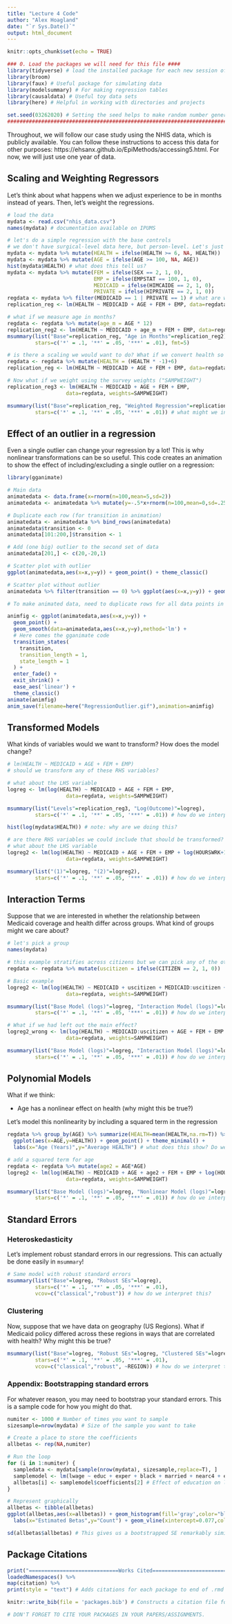 ```yaml
---
title: "Lecture 4 Code"
author: "Alex Hoagland"
date: "`r Sys.Date()`"
output: html_document
---
```


```r
knitr::opts_chunk$set(echo = TRUE)
```


```r
### 0. Load the packages we will need for this file ####
library(tidyverse) # load the installed package for each new session of R
library(broom)
library(faux) # Useful package for simulating data
library(modelsummary) # For making regression tables
library(causaldata) # Useful toy data sets
library(here) # Helpful in working with directories and projects

set.seed(03262020) # Setting the seed helps to make random number generators give us the same numbers across machines
################################################################################
```

Throughout, we will follow our case study using the NHIS data, which is publicly available. You can follow these instructions to access this data for other purposes: https://ehsanx.github.io/EpiMethods/accessing5.html. For now, we will just use one year of data.

## Scaling and Weighting Regressors

Let's think about what happens when we adjust experience to be in months instead of years. Then, let's weight the regressions.

```r
# load the data
mydata <- read.csv("nhis_data.csv")
names(mydata) # documentation available on IPUMS

# let's do a simple regression with the base controls
# we don't have surgical-level data here, but person-level. Let's just do health
mydata <- mydata %>% mutate(HEALTH = ifelse(HEALTH >= 6, NA, HEALTH))
mydata <- mydata %>% mutate(AGE = ifelse(AGE >= 100, NA, AGE))
hist(mydata$HEALTH) # what does this tell us?
mydata <- mydata %>% mutate(FEM = ifelse(SEX == 2, 1, 0),
                            EMP = ifelse(EMPSTAT == 100, 1, 0),
                            MEDICAID = ifelse(HIMCAIDE == 2, 1, 0),
                            PRIVATE = ifelse(HIPRIVATE == 2, 1, 0))
regdata <- mydata %>% filter(MEDICAID == 1 | PRIVATE == 1) # what are we doing here? why?
replication_reg <- lm(HEALTH ~ MEDICAID + AGE + FEM + EMP, data=regdata)

# what if we measure age in months?
regdata <- regdata %>% mutate(age_m = AGE * 12)
replication_reg2 <- lm(HEALTH ~ MEDICAID + age_m + FEM + EMP, data=regdata)
msummary(list("Base"=replication_reg, "Age in Months"=replication_reg2),
         stars=c('*' = .1, '**' = .05, '***' = .01), fmt=5)

# is there a scaling we would want to do? What if we convert health so that negative coefficients indicated worse health 
regdata <- regdata %>% mutate(HEALTH = (HEALTH * -1)+6)
replication_reg <- lm(HEALTH ~ MEDICAID + AGE + FEM + EMP, data=regdata)

# Now what if we weight using the survey weights ("SAMPWEIGHT")
replication_reg3 <- lm(HEALTH ~ MEDICAID + AGE + FEM + EMP,
                   data=regdata, weights=SAMPWEIGHT)

msummary(list("Base"=replication_reg, "Weighted Regression"=replication_reg3),
         stars=c('*' = .1, '**' = .05, '***' = .01)) # what might we interpret here?
```

## Effect of an outlier in a regression

Even a single outlier can change your regression by a lot! This is why nonlinear transformations can be so useful. This code creates an animation to show the effect of including/excluding a single outlier on a regression:

```r
library(gganimate)

# Main data
animatedata <- data.frame(x=rnorm(n=100,mean=5,sd=2))
animatedata <- animatedata %>% mutate(y=-.5*x+rnorm(n=100,mean=0,sd=.25))

# Duplicate each row (for transition in animation)
animatedata <- animatedata %>% bind_rows(animatedata)
animatedata$transition <- 0
animatedata[101:200,]$transition <- 1

# Add (one big) outlier to the second set of data
animatedata[201,] <- c(20,-20,1)

# Scatter plot with outlier
ggplot(animatedata,aes(x=x,y=y)) + geom_point() + theme_classic()

# Scatter plot without outlier
animatedata %>% filter(transition == 0) %>% ggplot(aes(x=x,y=y)) + geom_point() + theme_classic()

# To make animated data, need to duplicate rows for all data points in both states (add/subtract only outlier)

animfig <- ggplot(animatedata,aes(x=x,y=y)) +
  geom_point() +
  geom_smooth(data=animatedata,aes(x=x,y=y),method='lm') +
  # Here comes the gganimate code
  transition_states(
    transition,
    transition_length = 1,
    state_length = 1
  ) +
  enter_fade() +
  exit_shrink() +
  ease_aes('linear') +
  theme_classic()
animate(animfig)
anim_save(filename=here("RegressionOutlier.gif"),animation=animfig)
```

## Transformed Models

What kinds of variables would we want to transform? How does the model change? 

```r
# lm(HEALTH ~ MEDICAID + AGE + FEM + EMP)
# should we transform any of these RHS variables? 

# what about the LHS variable
logreg <- lm(log(HEALTH) ~ MEDICAID + AGE + FEM + EMP,
                   data=regdata, weights=SAMPWEIGHT)

msummary(list("Levels"=replication_reg3, "Log(Outcome)"=logreg),
         stars=c('*' = .1, '**' = .05, '***' = .01)) # how do we interpret this? 

hist(log(mydata$HEALTH)) # note: why are we doing this? 

# are there RHS variables we could include that should be transformed?
# what about the LHS variable
logreg2 <- lm(log(HEALTH) ~ MEDICAID + AGE + FEM + EMP + log(HOURSWRK+1),
                   data=regdata, weights=SAMPWEIGHT)

msummary(list("(1)"=logreg, "(2)"=logreg2),
         stars=c('*' = .1, '**' = .05, '***' = .01)) # how do we interpret this? 
```

## Interaction Terms

Suppose that we are interested in whether the relationship between Medicaid coverage and health differ across groups. What kind of groups might we care about? 

```r
# let's pick a group
names(mydata)

# this example stratifies across citizens but we can pick any of the others 
regdata <- regdata %>% mutate(uscitizen = ifelse(CITIZEN == 2, 1, 0))

# Basic example
logreg2 <- lm(log(HEALTH) ~ MEDICAID + uscitizen + MEDICAID:uscitizen + AGE + FEM + EMP + log(HOURSWRK+1),
                   data=regdata, weights=SAMPWEIGHT)

msummary(list("Base Model (logs)"=logreg, "Interaction Model (logs)"=logreg2),
         stars=c('*' = .1, '**' = .05, '***' = .01)) # how do we interpret this?

# What if we had left out the main effect?
logreg2_wrong <- lm(log(HEALTH) ~ MEDICAID:uscitizen + AGE + FEM + EMP + log(HOURSWRK+1),
                   data=regdata, weights=SAMPWEIGHT)

msummary(list("Base Model (logs)"=logreg, "Interaction Model (logs)"=logreg2, "Interaction Model (bad!)"=logreg2_wrong),
         stars=c('*' = .1, '**' = .05, '***' = .01)) # how do we interpret this?
```

## Polynomial Models

What if we think:

-   Age has a nonlinear effect on health (why might this be true?)

Let's model this nonlinearity by including a squared term in the regression

```r
regdata %>% group_by(AGE) %>% summarize(HEALTH=mean(HEALTH,na.rm=T)) %>% 
  ggplot(aes(x=AGE,y=HEALTH)) + geom_point() + theme_minimal() +
  labs(x="Age (Years)",y="Average HEALTH") # what does this show? Do we need a nonlinear effect? 

# add a squared term for age
regdata <- regdata %>% mutate(age2 = AGE*AGE)
logreg2 <- lm(log(HEALTH) ~ MEDICAID + AGE + age2 + FEM + EMP + log(HOURSWRK+1),
                   data=regdata, weights=SAMPWEIGHT)

msummary(list("Base Model (logs)"=logreg, "Nonlinear Model (logs)"=logreg2),
         stars=c('*' = .1, '**' = .05, '***' = .01)) # how do we interpret this?
```

## Standard Errors

### Heteroskedasticity

Let's implement robust standard errors in our regressions. This can actually be done easily in `msummary`!

```r
# Same model with robust standard errors
msummary(list("Base"=logreg, "Robust SEs"=logreg),
         stars=c('*' = .1, '**' = .05, '***' = .01), 
         vcov=c("classical","robust")) # how do we interpret this?
```

### Clustering

Now, suppose that we have data on geography (US Regions). What if Medicaid policy differed across these regions in ways that are correlated with health? Why might this be true?

```r
msummary(list("Base"=logreg, "Robust SEs"=logreg, "Clustered SEs"=logreg),
         stars=c('*' = .1, '**' = .05, '***' = .01), 
         vcov=c("classical","robust", ~REGION)) # how do we interpret this?
```

### Appendix: Bootstrapping standard errors

For whatever reason, you may need to bootstrap your standard errors. This is a sample code for how you might do that.

```r
numiter <- 1000 # Number of times you want to sample
sizesample=nrow(mydata) # Size of the sample you want to take

# Create a place to store the coefficients
allbetas <- rep(NA,numiter)

# Run the loop
for (i in 1:numiter) {
  sampledata <- mydata[sample(nrow(mydata), sizesample,replace=T), ]
  samplemodel <- lm(lwage ~ educ + exper + black + married + nearc4 + educ:black + exper:black, data=sampledata)
  allbetas[i] <- samplemodel$coefficients[2] # Effect of education on lwage
}

# Represent graphically
allbetas <- tibble(allbetas)
ggplot(allbetas,aes(x=allbetas)) + geom_histogram(fill='gray',color="black") + theme_minimal() +
  labs(x="Estimated Betas",y="Count") + geom_vline(xintercept=0.077,color="red",size=2)

sd(allbetas$allbetas) # This gives us a bootstrapped SE remarkably similar to the regression approach
```

## Package Citations

```r
print("=============================Works Cited=============================")
loadedNamespaces() %>%
map(citation) %>%
print(style = "text") # Adds citations for each package to end of .rmd file

knitr::write_bib(file = 'packages.bib') # Constructs a citation file for all packages used in this lecture.

# DON'T FORGET TO CITE YOUR PACKAGES IN YOUR PAPERS/ASSIGNMENTS.
```
